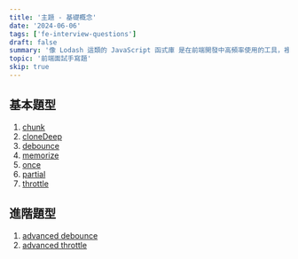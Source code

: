 ```yaml
---
title: '主題 - 基礎概念'
date: '2024-06-06'
tags: ['fe-interview-questions']
draft: false
summary: '像 Lodash 這類的 JavaScript 函式庫 是在前端開發中高頻率使用的工具，裡面提供了很多實用的函式，讓我們可以快速對各種型別的資料進行操作，而本主題將會介紹一些常見的工具函式。'
topic: '前端面試手寫題'
skip: true
---
```


## 基本題型

1. [chunk](/writing/fe-interview-questions/utility/general/chunk)
2. [cloneDeep](/writing/fe-interview-questions/utility/general/cloneDeep)
3. [debounce](/writing/fe-interview-questions/utility/general/debounce)
4. [memorize](/writing/fe-interview-questions/utility/general/memorize)
5. [once](/writing/fe-interview-questions/utility/general/once)
6. [partial](/writing/fe-interview-questions/utility/general/partial)
7. [throttle](/writing/fe-interview-questions/utility/general/throttle)

## 進階題型

1. [advanced debounce](/writing/fe-interview-questions/utility/general/advanced-debounce)
2. [advanced throttle](/writing/fe-interview-questions/utility/general/advanced-throttle)
